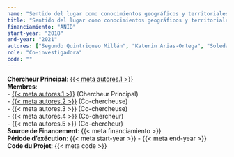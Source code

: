 ```yaml
---
name: "Sentido del lugar como conocimientos geográficos y territoriales mapuche para una educación intercultural. Fondecyt Regular"
title: "Sentido del lugar como conocimientos geográficos y territoriales mapuche para una educación intercultural. Fondecyt Regular"
financiamiento: "ANID"
start-year: "2018"
end-year: "2021"
autores: ["Segundo Quintriqueo Millán", "Katerin Arias-Ortega", "Soledad Morales Saavedra", "Fernando Peña-Cortés", "Gerardo Muñoz"]
role: "Co-investigadora"
code: ""
---
```

**Chercheur Principal**: [{{< meta autores.1 >}}](../members/current/Segundo Quintriqueo Millán.qmd)  
**Membres**:  
  - [{{< meta autores.1 >}}](../members/current/Segundo Quintriqueo Millán.qmd) (Chercheur Principal)  
  - [{{< meta autores.2 >}}](../members/current/Katerin Arias-Ortega.qmd) (Co-chercheuse)  
  - {{< meta autores.3 >}} (Co-chercheuse)  
  - {{< meta autores.4 >}} (Co-chercheur)  
  - {{< meta autores.5 >}} (Co-chercheur)  
**Source de Financement**: {{< meta financiamiento >}}  
**Période d'exécution**: {{< meta start-year >}} - {{< meta end-year >}}  
**Code du Projet**: {{< meta code >}} 